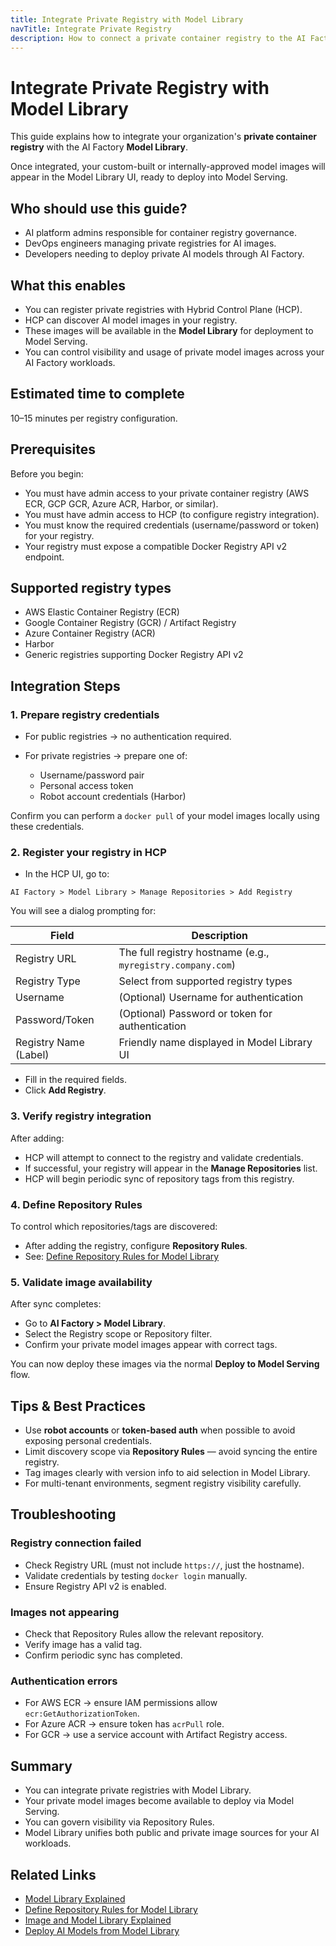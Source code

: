 ```yaml
---
title: Integrate Private Registry with Model Library
navTitle: Integrate Private Registry
description: How to connect a private container registry to the AI Factory Model Library to enable the use of your own model images.
---
```


# Integrate Private Registry with Model Library

This guide explains how to integrate your organization's **private container registry** with the AI Factory **Model Library**.

Once integrated, your custom-built or internally-approved model images will appear in the Model Library UI, ready to deploy into Model Serving.

## Who should use this guide?

- AI platform admins responsible for container registry governance.
- DevOps engineers managing private registries for AI images.
- Developers needing to deploy private AI models through AI Factory.

## What this enables

- You can register private registries with Hybrid Control Plane (HCP).
- HCP can discover AI model images in your registry.
- These images will be available in the **Model Library** for deployment to Model Serving.
- You can control visibility and usage of private model images across your AI Factory workloads.

## Estimated time to complete

10–15 minutes per registry configuration.

## Prerequisites

Before you begin:

- You must have admin access to your private container registry (AWS ECR, GCP GCR, Azure ACR, Harbor, or similar).
- You must have admin access to HCP (to configure registry integration).
- You must know the required credentials (username/password or token) for your registry.
- Your registry must expose a compatible Docker Registry API v2 endpoint.

## Supported registry types

- AWS Elastic Container Registry (ECR)
- Google Container Registry (GCR) / Artifact Registry
- Azure Container Registry (ACR)
- Harbor
- Generic registries supporting Docker Registry API v2

## Integration Steps

### 1. Prepare registry credentials

- For public registries → no authentication required.
- For private registries → prepare one of:

  - Username/password pair
  - Personal access token
  - Robot account credentials (Harbor)

Confirm you can perform a `docker pull` of your model images locally using these credentials.

### 2. Register your registry in HCP

- In the HCP UI, go to:

`AI Factory > Model Library > Manage Repositories > Add Registry`

You will see a dialog prompting for:

| Field | Description |
|-------|-------------|
| Registry URL | The full registry hostname (e.g., `myregistry.company.com`) |
| Registry Type | Select from supported registry types |
| Username | (Optional) Username for authentication |
| Password/Token | (Optional) Password or token for authentication |
| Registry Name (Label) | Friendly name displayed in Model Library UI |

- Fill in the required fields.
- Click **Add Registry**.

### 3. Verify registry integration

After adding:

- HCP will attempt to connect to the registry and validate credentials.
- If successful, your registry will appear in the **Manage Repositories** list.
- HCP will begin periodic sync of repository tags from this registry.

### 4. Define Repository Rules

To control which repositories/tags are discovered:

- After adding the registry, configure **Repository Rules**.
- See: [Define Repository Rules for Model Library](define-repository-rules)

### 5. Validate image availability

After sync completes:

- Go to **AI Factory > Model Library**.
- Select the Registry scope or Repository filter.
- Confirm your private model images appear with correct tags.

You can now deploy these images via the normal **Deploy to Model Serving** flow.

## Tips & Best Practices

- Use **robot accounts** or **token-based auth** when possible to avoid exposing personal credentials.
- Limit discovery scope via **Repository Rules** — avoid syncing the entire registry.
- Tag images clearly with version info to aid selection in Model Library.
- For multi-tenant environments, segment registry visibility carefully.

## Troubleshooting

### Registry connection failed

- Check Registry URL (must not include `https://`, just the hostname).
- Validate credentials by testing `docker login` manually.
- Ensure Registry API v2 is enabled.

### Images not appearing

- Check that Repository Rules allow the relevant repository.
- Verify image has a valid tag.
- Confirm periodic sync has completed.

### Authentication errors

- For AWS ECR → ensure IAM permissions allow `ecr:GetAuthorizationToken`.
- For Azure ACR → ensure token has `acrPull` role.
- For GCR → use a service account with Artifact Registry access.

## Summary

- You can integrate private registries with Model Library.
- Your private model images become available to deploy via Model Serving.
- You can govern visibility via Repository Rules.
- Model Library unifies both public and private image sources for your AI workloads.

## Related Links

- [Model Library Explained](/edb-postgres-ai/ai-factory/learn/explained/model-library-explained)
- [Define Repository Rules for Model Library](define-repository-rules)
- [Image and Model Library Explained](/edb-postgres-ai/hybrid-manager/learn/explained/model-image-library)
- [Deploy AI Models from Model Library](deploy-ai-models)
